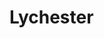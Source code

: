
# Lychester
<ProjectDetails
  floatRight
  region="Riverlands"
  house="House Lychester"
  type="Keep"
  status="Completed"
  warp="/warp castlelychester"
  projectLead="OllieDisc"
  dateStarted="2014-09-15T07:00:00+00:00"
  dateCompleted="2014-09-15T07:00:00+00:00"
/>
